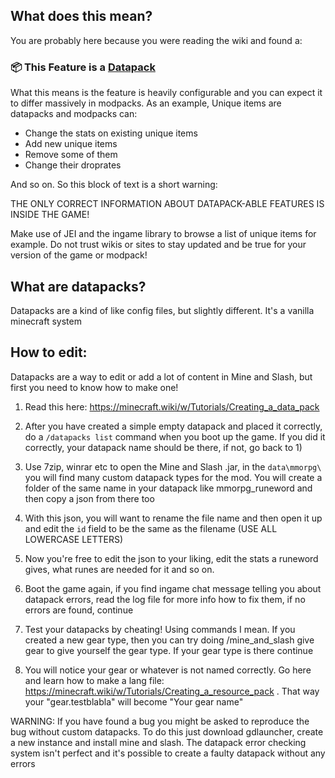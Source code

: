 
## What does this mean?

You are probably here because you were reading the wiki and found a:
### 📦 This Feature is a [Datapack](../misc/datapacks)

What this means is the feature is heavily configurable and you can expect it to differ massively in modpacks.
As an example, Unique items are datapacks and modpacks can:
- Change the stats on existing unique items
- Add new unique items
- Remove some of them
- Change their droprates

And so on. So this block of text is a short warning:

<Callout variant="danger">
   THE ONLY CORRECT INFORMATION ABOUT DATAPACK-ABLE FEATURES IS INSIDE THE GAME!
</Callout>

Make use of JEI and the ingame library to browse a list of unique items for example.
Do not trust wikis or sites to stay updated and be true for your version of the game or modpack!

## What are datapacks?

Datapacks are a kind of like config files, but slightly different.
It's a vanilla minecraft system

## How to edit:

Datapacks are a way to edit or add a lot of content in Mine and Slash, but first you need to know how to make one!

1) Read this here: https://minecraft.wiki/w/Tutorials/Creating_a_data_pack

2) After you have created a simple empty datapack and placed it correctly, do a `/datapacks list` command when you boot up the game.
If you did it correctly, your datapack name should be there, if not, go back to 1)

3) Use 7zip, winrar etc to open the Mine and Slash .jar, in the `data\mmorpg\` you will find many custom datapack types for the mod.
You will create a folder of the same name in your datapack like mmorpg_runeword and then copy a json from there too

4) With this json, you will want to rename the file name and then open it up and edit the `id` field to be the same as the filename (USE ALL LOWERCASE LETTERS)

5) Now you're free to edit the json to your liking, edit the stats a runeword gives, what runes are needed for it and so on.

6) Boot the game again, if you find ingame chat message telling you about datapack errors, read the log file for more info how to fix them, if no errors are found, continue

7) Test your datapacks by cheating! Using commands I mean. If you created a new gear type, then you can try doing /mine_and_slash give gear to give yourself the gear type. If your gear type is there continue

8) You will notice your gear or whatever is not named correctly. Go here and learn how to make a lang file: https://minecraft.wiki/w/Tutorials/Creating_a_resource_pack . That way your "gear.testblabla" will become "Your gear name"

WARNING:
If you have found a bug you might be asked to reproduce the bug without custom datapacks. To do this just download gdlauncher, create a new instance and install mine and slash. The datapack error checking system isn't perfect and it's possible to create a faulty datapack without any errors
